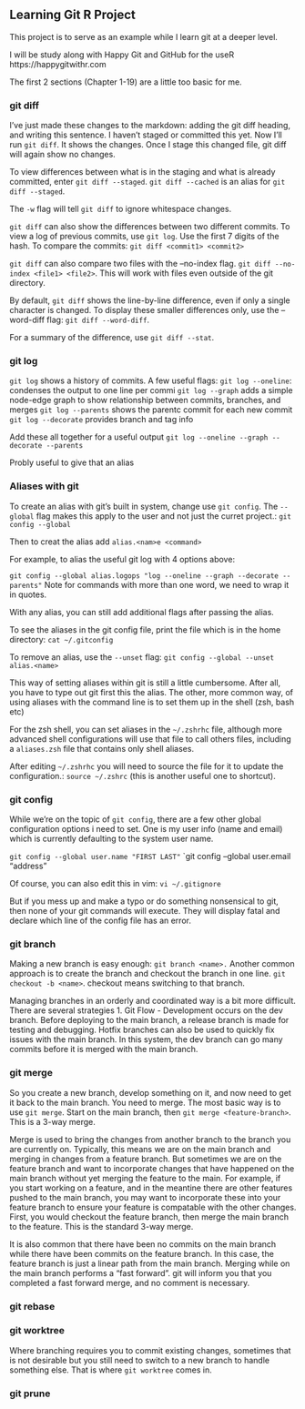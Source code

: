 ## Learning Git R Project

This project is to serve as an example while I learn git at a deeper level. 

I will be study along with Happy Git and GitHub for the useR https://happygitwithr.com

The first 2 sections (Chapter 1-19) are a little too basic for me. 



### git diff

I've just made these changes to the markdown: adding the git diff heading, and writing this sentence. I haven't staged or committed this yet. Now I'll run `git diff`. It shows the changes. Once I stage this changed file, git diff will again show no changes.

To view differences between what is in the staging and what is already committed, enter `git diff --staged`. `git diff --cached` is an alias for `git diff --staged`.

The `-w` flag will tell `git diff` to ignore whitespace changes.

`git diff` can also show the differences between two different commits.
To view a log of previous commits, use `git log`. Use the first 7 digits of the hash. To compare the commits: `git diff <commit1> <commit2>`

`git diff` can also compare two files with the --no-index flag. `git diff --no-index <file1> <file2>`. This will work with files even outside of the git directory.

By default, `git diff` shows the line-by-line difference, even if only a single character is changed. To display these smaller differences only, use the --word-diff flag: `git diff --word-diff`.

For a summary of the difference, use `git diff --stat`.



### git log
`git log` shows a history of commits. A few useful flags:
`git log --oneline`: condenses the output to one line per commi
`git log --graph` adds a simple node-edge graph to show relationship between commits, branches, and merges
`git log --parents` shows the parentc commit for each new commit
`git log --decorate` provides branch and tag info

Add these all together for a useful output
`git log --oneline --graph --decorate --parents`

Probly useful to give that an alias



### Aliases with git
To create an alias with git's built in system, change use `git config`. The `--global` flag makes this apply to the user and not just the curret project.: `git config --global`

Then to creat the alias add `alias.<nam>e <command>`

For example, to alias the useful git log with 4 options above:

`git config --global alias.logops "log --oneline --graph --decorate --parents"`
 Note for commands with more than one word, we need to wrap it in quotes.

With any alias, you can still add additional flags after passing the alias. 

To see the aliases in the git config file, print the file which is in the home directory:
`cat ~/.gitconfig`

To remove an alias, use the `--unset` flag:
`git config --global --unset alias.<name>`

This way of setting aliases within git is still a little cumbersome. After all, you have to type out git first this the alias. The other, more common way, of using aliases with the command line is to set them up in the shell (zsh, bash etc)

For the zsh shell, you can set aliases in the `~/.zshrhc` file, although more advanced shell configurations will use that file to call others files, including a `aliases.zsh` file that contains only shell aliases.

After editing `~/.zshrhc` you will need to source the file for it to update the configuration.: `source ~/.zshrc` (this is another useful one to shortcut).


### git config
While we're on the topic of `git config`, there are a few other global configuration options i need to set. One is my user info (name and email) which is currently defaulting to the system user name.

`git config --global user.name "FIRST LAST"`
`git config --global user.email "address"

Of course, you can also edit this in vim:
`vi ~/.gitignore`

But if you mess up and make a typo or do something nonsensical to git, then none of your git commands will execute. They will display fatal and declare which line of the config file has an error. 

### git branch
Making a new branch is easy enough: `git branch <name>.` Another common approach is to create the branch and checkout the branch in one line. `git checkout -b <name>`. checkout means switching to that branch. 

Managing branches in an orderly and coordinated way is a bit more difficult. There are several strategies
1. Git Flow
- Development occurs on the dev branch. Before deploying to the main branch, a release branch is made for testing and debugging. Hotfix branches can also be used to quickly fix issues with the main branch. In this system, the dev branch can go many commits before it is merged with the main branch. 


### git merge
So you create a new branch, develop something on it, and now need to get it back to the main branch. You need to merge. The most basic way is to use `git merge`. Start on the main branch, then `git merge <feature-branch>`. This is a 3-way merge. 

Merge is used to bring the changes from another branch to the branch you are currently on. Typically, this means we are on the main branch and merging in changes from a feature branch. But sometimes we are on the feature branch and want to incorporate changes that have happened on the main branch without yet merging the feature to the main. For example, if you start working on a feature, and in the meantine there are other features pushed to the main branch, you may want to incorporate these into your feature branch to ensure your feature is compatable with the other changes. First, you would checkout the feature branch, then merge the main branch to the feature. This is the standard 3-way merge.  

It is also common that there have been no commits on the main branch while there have been commits on the feature branch. In this case, the feature branch is just a linear path from the main branch. Merging while on the main branch performs a "fast forward". git will inform you that you completed a fast forward merge, and no comment is necessary. 


### git rebase



### git worktree
Where branching requires you to commit existing changes, sometimes that is not desirable but you still need to switch to a new branch to handle something else. That is where `git worktree` comes in. 
 
### git prune








